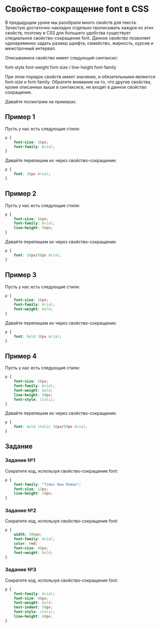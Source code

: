 # Свойство-сокращение font в CSS

В предыдущем уроке мы разобрали много свойств для текста. Зачастую достаточно накладно отдельно прописывать каждое из этих свойств, поэтому в CSS для большего удобства существует специальное свойство-сокращение font. Данное свойство позволяет одновременно задать размер шрифта, семейство, жирность, курсив и межстрочный интервал.

Описываемое свойство имеет следующий синтаксис:

font-style font-weight font-size / line-height font-family

При этом порядок свойств имеет значение, и обязательными являются font-size и font-family. Обратите внимание на то, что другие свойства, кроме описанных выше в синтаксисе, не входят в данное свойство сокращение.

Давайте посмотрим на примерах.

## Пример 1

Пусть у нас есть следующие стили:

```css showLineNumbers copy
p {
	font-size: 16px;
	font-family: Arial;
}
```

Давайте перепишем их через свойство-сокращение:

```css showLineNumbers copy
p {
	font: 16px Arial;
}
```

## Пример 2

Пусть у нас есть следующие стили:

```css showLineNumbers copy
p {
	font-size: 16px;
	font-family: Arial;
	line-height: 50px;
}
```

Давайте перепишем их через свойство-сокращение:

```css showLineNumbers copy
p {
	font: 16px/50px Arial;
}
```

## Пример 3

Пусть у нас есть следующие стили:

```css showLineNumbers copy
p {
	font-size: 16px;
	font-family: Arial;
	font-weight: bold;
}
```

Давайте перепишем их через свойство-сокращение:

```css showLineNumbers copy
p {
	font: bold 16px Arial;
}
```

## Пример 4

Пусть у нас есть следующие стили:

```css showLineNumbers copy 
p {
	font-size: 16px;
	font-family: Arial;
	font-weight: bold;
	line-height: 50px;
	font-style: italic;
}
```

Давайте перепишем их через свойство-сокращение:

```css showLineNumbers copy 
p {
	font: bold italic 16px/50px Arial;
}
```

## Задание

### Задание №1

Сократите код, используя свойство-сокращение font:

```css showLineNumbers copy
p {
	font-family: "Times New Roman";
	font-size: 13px;
	line-height: 20px;
}
```

### Задание №2

Сократите код, используя свойство-сокращение font:

```css showLineNumbers copy 
p {
	width: 300px;
	font-family: Arial;
	color: red;
	font-size: 40px;
	font-weight: bold;
}
```

### Задание №3

Сократите код, используя свойство-сокращение font:

```css showLineNumbers copy 
p {
	font-family: Arial;
	font-size: 40px;
	font-weight: bold;
	text-indent: 50px;
	font-style: italic;
	line-height: 60px;
}
```